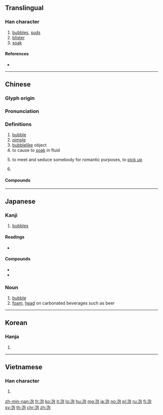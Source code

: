 {{character info/new}}
==Translingual==

===Han character===
{{Han char|rn=85|rad=水|as=05|sn=8|four=37112|canj=EPRU|ids=⿰氵包}}

# [[bubbles]], [[suds]]
# [[blister]]
# [[soak]]

====References====
* {{Han ref|kx=0617.070|dkj=17307|dj=1012.050|hdz=31591.050|uh=6CE1|ud=27873|bh=AA77|bd=43639}}

----

==Chinese==
{{zh-forms}}

===Glyph origin===
{{Han etym}}

===Pronunciation===
{{zh-pron
|m=pào,pāo
|c=pou5,paau4,paau3,paau1
|h=pfs=pau
|md=
|mn=phàu
|w=
|mc=y
|oc=y
|cat=n,v,cls
}}

===Definitions===
{{zh-hanzi}}

# [[bubble]]
# [[pimple]]
# [[bubblelike]] object
# to cause to [[soak]] in fluid
# {{lb|zh|slang}} to meet and seduce somebody for romantic purposes, to [[pick up]]
# {{n-g|classifier for urine}}

====Compounds====
{{zh-der|豆泡|燈泡|泡泡|泡沫}}

----

==Japanese==

===Kanji===
{{ja-kanji|grade=c|rs=水05}}

# [[bubble]]s

====Readings====
* {{ja-readings|on=[[ほう]] ([[hō]])|kun=[[あわ]] ([[awa]])}}

====Compounds====
{{ja-kanjitab|あわ|yomi=k}}
* {{ja-r|泡盛|あわもり}}
* {{ja-r|発泡酒|はっぽうしゅ}}

===Noun===
{{ja-noun|あわ}}

# [[bubble]]
# [[foam]], [[head]] on carbonated beverages such as beer

----

==Korean==

===Hanja===
{{ko-hanja|hangeul=포|eumhun=|rv=po|mr=p'o|y=pho}}

# {{defn|lang=ko|sort=水05}}

----

==Vietnamese==

===Han character===
{{vi-hantu|[[bàu]], [[bảo]], [[bào]], [[bầu]], [[phao]]|rs=水05}}

# {{defn|lang=vi|sort=水05}}

[[zh-min-nan:泡]]
[[fr:泡]]
[[ko:泡]]
[[it:泡]]
[[lo:泡]]
[[hu:泡]]
[[mg:泡]]
[[ja:泡]]
[[no:泡]]
[[pl:泡]]
[[ru:泡]]
[[fi:泡]]
[[sv:泡]]
[[th:泡]]
[[chr:泡]]
[[zh:泡]]